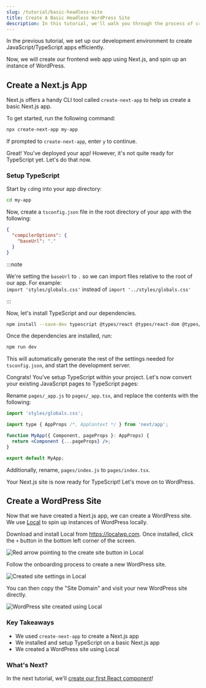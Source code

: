 ```yaml
---
slug: /tutorial/basic-headless-site
title: Create A Basic Headless WordPress Site
description: In this tutorial, we'll walk you through the process of creating a basic headless WordPress site using Next.js and Local.
---
```


In the previous tutorial, we set up our development environment to create JavaScript/TypeScript apps efficiently.

Now, we will create our frontend web app using Next.js, and spin up an instance of WordPress.

## Create a Next.js App

Next.js offers a handy CLI tool called `create-next-app` to help us create a basic Next.js app.

To get started, run the following command:

```bash
npx create-next-app my-app
```

If prompted to `create-next-app`, enter `y` to continue.

Great! You've deployed your app! However, it's not quite ready for TypeScript yet. Let's do that now.

### Setup TypeScript

Start by `cd`ing into your app directory:

```bash
cd my-app
```

Now, create a `tsconfig.json` file in the root directory of your app with the following:

```json
{
  "compilerOptions": {
    "baseUrl": "."
  }
}
```

:::note

We're setting the `baseUrl` to `.` so we can import files relative to the root of our app. For example: <br />
`import 'styles/globals.css'` instead of `import '../styles/globals.css'`

:::

Now, let's install TypeScript and our dependencies.

```bash
npm install --save-dev typescript @types/react @types/react-dom @types/node
```

Once the dependencies are installed, run:

```bash
npm run dev
```

This will automatically generate the rest of the settings needed for `tsconfig.json`, and start the development server.

Congrats! You've setup TypeScript within your project. Let's now convert your existing JavaScript pages to TypeScript pages:

Rename `pages/_app.js` to `pages/_app.tsx`, and replace the contents with the following:

```jsx title=_app.tsx
import 'styles/globals.css';

import type { AppProps /*, AppContext */ } from 'next/app';

function MyApp({ Component, pageProps }: AppProps) {
  return <Component {...pageProps} />;
}

export default MyApp;
```

Additionally, rename, `pages/index.js` to `pages/index.tsx`.

Your Next.js site is now ready for TypeScript! Let's move on to WordPress.

## Create a WordPress Site

Now that we have created a Next.js app, we can create a WordPress site. We use [Local](https://localwp.com) to spin up instances of WordPress locally.

Download and install Local from https://localwp.com. Once installed, click the `+` button in the bottom left corner of the screen.

<img
  src="/docs/img/localwp-create-site.png"
  alt="Red arrow pointing to the create site button in Local"
/>

Follow the onboarding process to create a new WordPress site.

<img
  src="/docs/img/localwp-site-created.png"
  alt="Created site settings in Local"
/>

You can then copy the "Site Domain" and visit your new WordPress site directly.

<img
  src="/docs/img/localwp-site-created-preview.png"
  alt="WordPress site created using Local"
/>

### Key Takeaways

- We used `create-next-app` to create a Next.js app
- We installed and setup TypeScript on a basic Next.js app
- We created a WordPress site using Local

### What's Next?

In the next tutorial, we'll [create our first React component](./first-react-component)!
